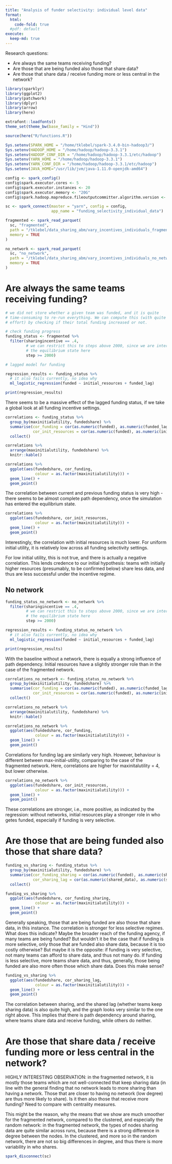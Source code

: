 ```yaml
---
title: "Analysis of funder selectivity: individual level data"
format: 
  html:
    code-fold: true
  #pdf: default
execute:
  keep-md: true
---
```


Research questions:

-   Are always the same teams receiving funding?
-   Are those that are being funded also those that share data?
-   Are those that share data / receive funding more or less central in the
    network?

```r
library(sparklyr)
library(ggplot2)
library(patchwork)
library(dplyr)
library(arrow)
library(here)

extrafont::loadfonts()
theme_set(theme_bw(base_family = "Hind"))

source(here("R/functions.R"))

Sys.setenv(SPARK_HOME = "/home/tklebel/spark-3.4.0-bin-hadoop3/")
Sys.setenv(HADOOP_HOME = "/home/hadoop/hadoop-3.3.1")
Sys.setenv(HADOOP_CONF_DIR = "/home/hadoop/hadoop-3.3.1/etc/hadoop")
Sys.setenv(YARN_HOME = "/home/hadoop/hadoop-3.3.1")
Sys.setenv(YARN_CONF_DIR = "/home/hadoop/hadoop-3.3.1/etc/hadoop")
Sys.setenv(JAVA_HOME="/usr/lib/jvm/java-1.11.0-openjdk-amd64")

config <- spark_config()
config$spark.executor.cores <- 5
config$spark.executor.instances <- 20
config$spark.executor.memory <- "20G"
config$spark.hadoop.mapreduce.fileoutputcommitter.algorithm.version <- 2

sc <- spark_connect(master = "yarn", config = config,
                    app_name = "funding_selectivity_individual_data")

fragmented <- spark_read_parquet(
  sc, "fragmented",
  path = "/tklebel/data_sharing_abm/vary_incentives_individuals_fragmented_re_arranged.parquet",
  memory = TRUE
)

no_network <- spark_read_parquet(
  sc, "no_network",
  path = "/tklebel/data_sharing_abm/vary_incentives_individuals_no_network_re_arranged.parquet",
  memory = TRUE
)

```

# Are always the same teams receiving funding?

```r
# we did not store whether a given team was funded, and it is quite 
# time-consuming to re-run everything. We can compute this (with quite some
# effort) by checking if their total funding increased or not.

# check funding progress
funding_status <- fragmented %>% 
  filter(sharingincentive == .4,
         # we can restrict this to steps above 2000, since we are interested in
         # the equilibrium state here
         step >= 2000)
```

```r
# lagged model for funding

regression_results <- funding_status %>% 
  # it also fails currently, no idea why
  ml_logistic_regression(funded ~ initial_resources + funded_lag) 
```

```r
print(regression_results)
```

There seems to be a massive effect of the lagged funding status, if we take a
global look at all funding incentive settings.

```r
correlations <- funding_status %>% 
  group_by(maxinitialutility, fundedshare) %>% 
  summarise(cor_funding = cor(as.numeric(funded), as.numeric(funded_lag)),
            cor_init_resources = cor(as.numeric(funded), as.numeric(initial_resources))) %>% 
  collect()
```

```r
correlations %>% 
  arrange(maxinitialutility, fundedshare) %>% 
  knitr::kable()
```

```r
correlations %>% 
  ggplot(aes(fundedshare, cor_funding, 
             colour = as.factor(maxinitialutility))) +
  geom_line() +
  geom_point()
```

The correlation between current and previous funding status is very high - there
seems to be almost complete path dependency, once the simulation has entered the
equilibrium state.

```r
correlations %>% 
  ggplot(aes(fundedshare, cor_init_resources, 
             colour = as.factor(maxinitialutility))) +
  geom_line() +
  geom_point()
```

Interestingly, the correlation with initial resources is much lower. For uniform
initial utility, it is relatively low across all funding selectivity settings.

For low initial utility, this is not true, and there is actually a negative
correlation. This lends credence to our initial hypothesis: teams with initially
higher resources (presumably, to be confirmed below) share less data, and thus
are less successful under the incentive regime.

## No network

```r
funding_status_no_network <- no_network %>% 
  filter(sharingincentive == .4,
         # we can restrict this to steps above 2000, since we are interested in
         # the equilibrium state here
         step >= 2000)
```

```r
regression_results <- funding_status_no_network %>% 
  # it also fails currently, no idea why
  ml_logistic_regression(funded ~ initial_resources + funded_lag) 
```

```r
print(regression_results)
```

With the baseline without a network, there is equally a strong influence of path
dependency. Initial resources have a slightly stronger role than in the case of
the fragmented network.

```r
correlations_no_network <- funding_status_no_network %>% 
  group_by(maxinitialutility, fundedshare) %>% 
  summarise(cor_funding = cor(as.numeric(funded), as.numeric(funded_lag)),
            cor_init_resources = cor(as.numeric(funded), as.numeric(initial_resources))) %>% 
  collect()
```

```r
correlations_no_network %>% 
  arrange(maxinitialutility, fundedshare) %>% 
  knitr::kable()
```

```r
correlations_no_network %>% 
  ggplot(aes(fundedshare, cor_funding, 
             colour = as.factor(maxinitialutility))) +
  geom_line() +
  geom_point()
```

Correlations for funding lag are similarly very high. However, behaviour is
different between max-initial-utility, comparing to the case of the fragmented
network. Here, correlations are higher for maxinitalutility = 4, but lower
otherwise.

```r
correlations_no_network %>% 
  ggplot(aes(fundedshare, cor_init_resources, 
             colour = as.factor(maxinitialutility))) +
  geom_line() +
  geom_point()
```

These correlations are stronger, i.e., more positive, as indicated by the
regression: without networks, initial resources play a stronger role in who
getes funded, especially if funding is very selective.

# Are those that are being funded also those that share data?

```r
funding_vs_sharing <- funding_status %>% 
  group_by(maxinitialutility, fundedshare) %>% 
  summarise(cor_funding_sharing = cor(as.numeric(funded), as.numeric(shared_data)),
            cor_sharing_lag = cor(as.numeric(shared_data), as.numeric(shared_data_lag))) %>% 
  collect()
```

```r
funding_vs_sharing %>% 
  ggplot(aes(fundedshare, cor_funding_sharing, 
             colour = as.factor(maxinitialutility))) +
  geom_line() +
  geom_point()
```

Generally speaking, those that are being funded are also those that share data,
in this instance. The correlation is stronger for less selective regimes. What
does this indicate? Maybe the broader reach of the funding agency, if many teams
are being funded? But wouldn't it be the case that if funding is more selective,
only those that are funded also share data, because it is too costly otherwise?
But maybe it is the opposite: if funding is very selective, not many teams can
afford to share data, and thus not many do. If funding is less selective, more
teams share data, and thus, generally, those being funded are also more often
those which share data. Does this make sense?

```r
funding_vs_sharing %>% 
  ggplot(aes(fundedshare, cor_sharing_lag, 
             colour = as.factor(maxinitialutility))) +
  geom_line() +
  geom_point()
```

The correlation between sharing, and the shared lag (whether teams keep sharing
data) is also quite high, and the graph looks very similar to the one right
above. This implies that there is path dependency around sharing, where teams
share data and receive funding, while others do neither.

# Are those that share data / receive funding more or less central in the network?

HIGHLY INTERESTING OBSERVATION: in the fragmented network, it is mostly those
teams which are not well-connected that keep sharing data (in line with the
general finding that no network leads to more sharing than having a network.
Those that are closer to having no network (low degree) are thus more likely to
share). Is it then also those that receive more funding? Need to compare with
centrality measures.

This might be the reason, why the means that we show are much smoother for the
fragmented network, compared to the clustered, and especially the random
network: in the fragmented network, the types of nodes sharing data are quite
similar across runs, because there is a strong difference in degree between the
nodes. In the clustered, and more so in the random network, there are not so big
differences in degree, and thus there is more variability in who shares.

```r
spark_disconnect(sc)
```
